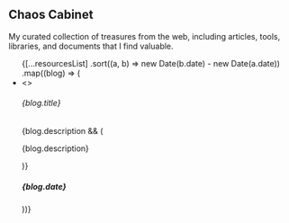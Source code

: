 

## Chaos Cabinet

<AnimatedName />

My curated collection of treasures from the web, including articles, tools, libraries, and documents 
that I find valuable.

<ul className="list-disc pl-5 space-y-1 marker:text-gray-700 dark:marker:dark:text-gray-300">
  {[...resourcesList]
    .sort((a, b) => new Date(b.date) - new Date(a.date))
    .map((blog) => (
      <li key={blog.slug}>
        <Link href={`/blog/${blog.slug}`} className="no-underline">
          <>
            <h6 className="pl-1 text-gray-700 dark:text-gray-300 font-medium">
              {blog.title}
            </h6>
            {blog.description && (
              <p className="text-gray-700 dark:text-gray-300 font-light m-0">
                {blog.description}
              </p>
            )}
          </>
        </Link>
        <h5 className="text-zinc-500 dark:text-zinc-400 font-light text-sm">
          {blog.date}
        </h5>
      </li>
    ))}
</ul>
